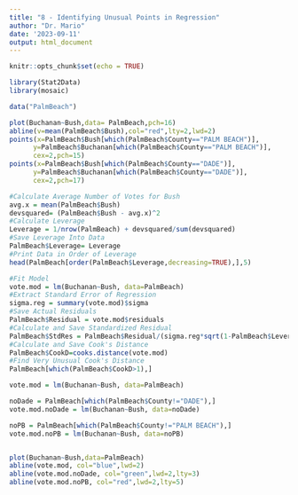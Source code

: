 ```yaml
---
title: "8 - Identifying Unusual Points in Regression"
author: "Dr. Mario"
date: '2023-09-11'
output: html_document
---
```


```r
knitr::opts_chunk$set(echo = TRUE)
```

```r
library(Stat2Data)
library(mosaic)

data("PalmBeach")

plot(Buchanan~Bush,data= PalmBeach,pch=16)
abline(v=mean(PalmBeach$Bush),col="red",lty=2,lwd=2)
points(x=PalmBeach$Bush[which(PalmBeach$County=="PALM BEACH")],
      y=PalmBeach$Buchanan[which(PalmBeach$County=="PALM BEACH")],
      cex=2,pch=15)
points(x=PalmBeach$Bush[which(PalmBeach$County=="DADE")],
      y=PalmBeach$Buchanan[which(PalmBeach$County=="DADE")],
      cex=2,pch=17)
```

```r
#Calculate Average Number of Votes for Bush
avg.x = mean(PalmBeach$Bush)
devsquared= (PalmBeach$Bush - avg.x)^2
#Calculate Leverage
Leverage = 1/nrow(PalmBeach) + devsquared/sum(devsquared)
#Save Leverage Into Data
PalmBeach$Leverage= Leverage
#Print Data in Order of Leverage
head(PalmBeach[order(PalmBeach$Leverage,decreasing=TRUE),],5)
```

```r
#Fit Model
vote.mod = lm(Buchanan~Bush, data=PalmBeach)
#Extract Standard Error of Regression
sigma.reg = summary(vote.mod)$sigma
#Save Actual Residuals
PalmBeach$Residual = vote.mod$residuals
#Calculate and Save Standardized Residual
PalmBeach$StdRes = PalmBeach$Residual/(sigma.reg*sqrt(1-PalmBeach$Leverage))
#Calculate and Save Cook's Distance
PalmBeach$CookD=cooks.distance(vote.mod)
#Find Very Unusual Cook's Distance
PalmBeach[which(PalmBeach$CookD>1),]
```
```r
vote.mod = lm(Buchanan~Bush, data=PalmBeach)

noDade = PalmBeach[which(PalmBeach$County!="DADE"),]
vote.mod.noDade = lm(Buchanan~Bush, data=noDade)

noPB = PalmBeach[which(PalmBeach$County!="PALM BEACH"),]
vote.mod.noPB = lm(Buchanan~Bush, data=noPB)


plot(Buchanan~Bush,data=PalmBeach)
abline(vote.mod, col="blue",lwd=2)
abline(vote.mod.noDade, col="green",lwd=2,lty=3)
abline(vote.mod.noPB, col="red",lwd=2,lty=5)
```

